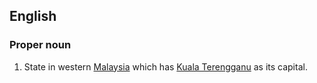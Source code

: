 ==English==
===Proper noun===
#State in western [[Malaysia]] which has [[Kuala Terengganu]] as its capital.